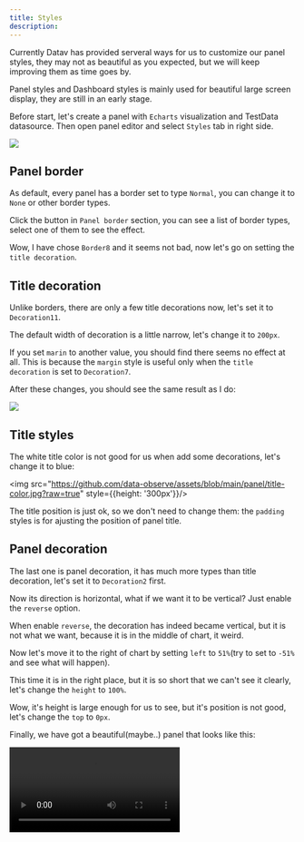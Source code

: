 ```yaml
---
title: Styles
description: 
---
```



Currently Datav has provided serveral ways for us to customize our panel styles, they may not as beautiful as you expected, but we will keep improving them as time goes by.

Panel styles and Dashboard styles is mainly used for beautiful large screen display, they are still in an early stage.

Before start, let's create a panel with `Echarts` visualization and TestData datasource. Then open panel editor and select `Styles` tab in right side.

<img src="https://github.com/data-observe/assets/blob/main/panel/panel-border-editor.jpg?raw=true" />

## Panel border 

As default, every panel has a border set to type `Normal`, you can change it to `None` or other border types.

Click the button in `Panel border` section, you can see a list of border types, select one of them to see the effect.

Wow, I have chose `Border8` and it seems not bad, now let's go on setting the `title decoration`.

## Title decoration

Unlike borders, there are only a few title decorations now, let's set it to `Decoration11`.

The default width of decoration is a little narrow, let's change it to `200px`.

If you set `marin` to another value, you should find there seems no effect at all. This is because the `margin` style is useful only when the `title decoration` is set to `Decoration7`.

After these changes, you should see the same result as I do: 

<img src="https://github.com/data-observe/assets/blob/main/panel/title-decoration.jpg?raw=true" />

## Title styles 

The white title color is not good for us when add some decorations, let's change it to blue:

<img src="https://github.com/data-observe/assets/blob/main/panel/title-color.jpg?raw=true" style={{height: '300px'}}/>

The title position is just ok, so we don't need to change them: the `padding` styles is for ajusting the position of panel title.

## Panel decoration

The last one is panel decoration, it has much more types than title decoration, let's set it to `Decoration2` first. 

Now its direction is horizontal, what if we want it to be vertical? Just enable the `reverse` option.

When enable `reverse`, the decoration has indeed became vertical, but it is not what we want, because it is in the middle of chart, it weird.

Now let's move it to the right of chart by setting `left` to `51%`(try to set to `-51%` and see what will happen).

This time it is in the right place, but it is so short that we can't see it clearly, let's change the `height` to `100%`.

Wow, it's height is large enough for us to see, but it's position is not good, let's change the `top` to `0px`.

Finally, we have got a beautiful(maybe..) panel that looks like this:

<video autoplay controls src="https://github.com/data-observe/assets/blob/main/panel/style-final.mov?raw=true" />
